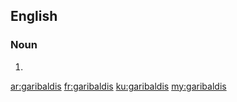 ==English==

===Noun===
{{head|en|noun plural form}}

# {{plural of|garibaldi|lang=en}}

[[ar:garibaldis]]
[[fr:garibaldis]]
[[ku:garibaldis]]
[[my:garibaldis]]
